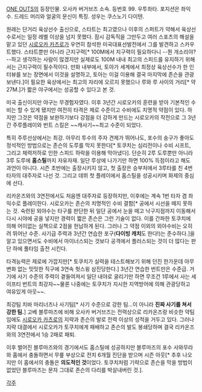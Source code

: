 [[ONE OUTS]]의 등장인물. 오사카 버거브즈 소속. 등번호 99. 우투좌타. 포지션은 좌익수. 드레드 머리와 얼굴의 문신이 특징. 성우는 쿠스노기 다이텐.

원래는 단거리 육상선수 출신으로, 스타트는 최고였으나 이후의 스퍼트가 약해서 육상선수로서는 일정 레벨 이상을 넘지 못했다. 잠시 감독직을 그만두고 여러 스포츠의 해설을 맡고 있던 [[시로오카 카츠로]]가 우연히 참석한 미국대표선발전에서 그를 발견하고 스카우트했다. 스타트뿐만 아니라 근지구력[* 100M에서 지구력이 필요하다니 --뭔 개소리야?--하고 생각하는 사람이 많겠지만 실제로도 100M 내내 최고의 스피드를 유지하기 위해서는 근지구력이 필수적이다. 만화 내부에서, 토아가 세계에서 최정상 육상선수가 한 인터뷰를 보는 장면에서 이것을 설명하고, 토아는 이걸 이용해 결국 마지막에 존슨을 관광보낸다.]이 필요한 육상에서는 최고의 자리에 오르지 못했으나 루와 루 사이의 거리[* 약 27M.]가 짧은 야구에서는 성공할 수 있다고 본 것.

미국 출신이지만 야구는 무경험자였다. 이후 3년간 시로오카의 훈련을 받아 기본적인 수비는 할 수 있게 됐지만 여전히 타격은 제로 수준이고 수비에도 치명적 약점이 있다. 하지만 그것은 약점을 보완하기보다 강점을 더 강하게 만드는 시로오카의 작전으로 그 3년간 주루플레이와 번트 스킬은 ~~캐사기~~최고 수준이 되었다.

특히 주루선상에서는 최강. 아무리 투수의 주자 견제가 뛰어나도, 포수의 송구가 좋아도 정석적인 방법으로는 존슨의 도루를 막지 못한다[* 토쿠치는 심리전이나 수비 시프트, 그리고 체력저하로 인한 스피드 하락을 이용해 막아냈다]. 단순히 2루 도루뿐만 아니라 3루 도루에 '''홈스틸'''까지 자유자재. 일단 루상에 나가기만 하면 100% 득점이라고 해도 과언이 아니다. 시즌 초반에는 출장시키지 않고, 첫 출장은 승부처에서 3루타를 친 4번 타자의 대주자로 나선 것. 그리고 데뷔 첫 플레이에서 홈스틸을 성공시키며 화제의 중심에 선다.

리카온즈와의 3연전에서도 처음엔 대주자로 등장하지만, 이후에는 계속 1번 타자 겸 좌익수로 플레이한다. 시로오카는 존슨의 치명적인 수비 결함[* 공에서 시선을 떼지 못하는 것. 숙련된 외야수는 타구를 판단한 뒤 일단 공에서 눈을 떼고 낙구지점까지 이동해서 다시 시야에 공을 넣지만 경력이 짧은 존슨은 그런 기술이 없다. 이를 간파한 토쿠치에 의해 어이없는 실책으로 2점을 헌납하게 된다. 그러나 그 약점 이외의 외야수비는 오히려 뛰어난 수준. 사기급 주력과 3년간 연습한 포구('''다이빙 캐치'''도 한다!)는 준수하다.]을 알고 있으면서도 수비에서 마이너스되는 것보다 공격에서 플러스되는 것이 더 많다는 판단 하에 풀타임 출전 시킨다.

타격능력은 제로에 가깝지만[* 토쿠치가 실력을 테스트해보기 위해 던진 한가운데 아무 변화 없는 밋밋한 직구에 3연속 헛스윙 삼진당한다.] 3년간 연습한 번트만은 수준급. 거기에 사기 수준의 주력이 곁들여져서 일단 내야로 굴리기만 하면 무조건 1루에서 사는 세이프티 번트의 최강자~~물론 나중에는 토쿠치가 지시한 지역방어에 의해 관광당하고 여유있게 아웃~~.

최강팀 치바 마리너즈나 사기팀[* 사기 수준으로 강한 팀...이 아니라 '''진짜 사기를 쳐서 강한 팀.'''] 고베 블루마즈에 비해 오사카 버거브즈는 전력상으로 리카온즈랑 비슷한 약팀임에도 [[시로오카 카츠로]]의 지략과 존슨의 발로 전력 이상의 성적을 거두고 있다. 그러나 지략 대결에서 시로오카가 토쿠치에게 패배하고 존슨의 발도 봉쇄당하며 결국 리카온즈와의 3연전에서 1승 2패로 패퇴.

이후 벌어진 블루마즈와의 경기에서도 홈스틸에 성공하지만 블루마즈의 포수 사와무라와 홈에서 충돌하면서 무릎 부상으로 전치 6개월 진단을 받으며 시즌 아웃[* 추후 나오지만 이 홈에서의 충돌은 '''의도적인 것'''이었다. 토쿠치처럼 기략으로 존슨을 막을 방법이 없었던 블루마즈는 문자 그대로 존슨의 다리를 박살내버린 것.].


[[각주]]
